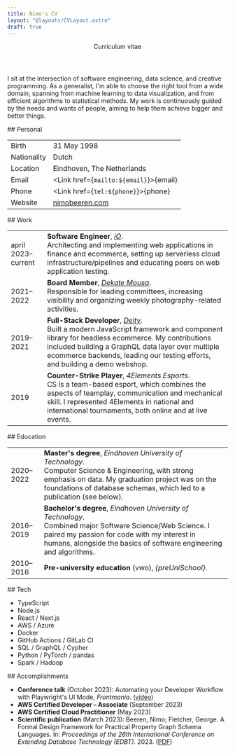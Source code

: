 ```yaml
---
title: Nimo's CV
layout: "@layouts/CVLayout.astro"
draft: true
---
```




<header class="not-prose break-inside-avoid">
  <div class="mb-2 flex justify-between">
    <NimoBeeren />
    <Picture
      class="rounded-full shadow-glow-lg print:shadow-none md:shadow-glow-xl md:print:shadow-none"
      src="/me.jpg"
      alt="Nimo smiling at the camera"
      sizes="(max-width: 767.9px) 144px, (min-width: 768px) 192px"
      widths={[144, 144 * 2, 192, 192 * 2]}
      aspectRatio="1:1"
    />
  </div>
  <p class="font-serif text-3xl italic text-neutral-600">Curriculum vitae</p>
</header>

I sit at the intersection of software engineering, data science, and creative programming. As a generalist, I'm able to choose the right tool from a wide domain, spanning from machine learning to data visualization, and from efficient algorithms to statistical methods. My work is continuously guided by the needs and wants of people, aiming to help them achieve bigger and better things.

<section class="break-inside-avoid">
## Personal

|             |                                               |
| ----------- | --------------------------------------------- |
| Birth       | 31 May 1998                                   |
| Nationality | Dutch                                         |
| Location    | Eindhoven, The Netherlands                    |
| Email       | <Link href={`mailto:${email}`}>{email}</Link> |
| Phone       | <Link href={`tel:${phone}`}>{phone}</Link>    |
| Website     | [nimobeeren.com](https://nimobeeren.com)      |

</section>

<section class="break-inside-avoid">
## Work

|                    |                                                                                                                                                                                                                                                                                                          |
| ------------------ | -------------------------------------------------------------------------------------------------------------------------------------------------------------------------------------------------------------------------------------------------------------------------------------------------------- |
| april 2023–current | **Software Engineer**, [_iO_](https://iodigital.com/). <br/> Architecting and implementing web applications in finance and ecommerce, setting up serverless cloud infrastructure/pipelines and educating peers on web application testing.                                                               |
| 2021–2022          | **Board Member**, [_Dekate Mousa_](https://dekatemousa.nl/). <br/> Responsible for leading committees, increasing visibility and organizing weekly photography-related activities.                                                                                                                       |
| 2019–2021          | **Full-Stack Developer**, [_Deity_](https://www.deity.com/). <br/> Built a modern JavaScript framework and component library for headless ecommerce. My contributions included building a GraphQL data layer over multiple ecommerce backends, leading our testing efforts, and building a demo webshop. |
| 2019               | **Counter-Strike Player**, _4Elements Esports_. <br/> CS is a team-based esport, which combines the aspects of teamplay, communication and mechanical skill. I represented 4Elements in national and international tournaments, both online and at live events.                                          |

</section>

<section class="break-inside-avoid">
## Education

|           |                                                                                                                                                                                                                                          |
| --------- | ---------------------------------------------------------------------------------------------------------------------------------------------------------------------------------------------------------------------------------------- |
| 2020–2022 | **Master's degree**, _Eindhoven University of Technology_. <br/> Computer Science & Engineering, with strong emphasis on data. My graduation project was on the foundations of database schemas, which led to a publication (see below). |
| 2016–2019 | **Bachelor's degree**, _Eindhoven University of Technology_. <br/> Combined major Software Science/Web Science. I paired my passion for code with my interest in humans, alongside the basics of software engineering and algorithms.    |
| 2010–2016 | **Pre-university education** (vwo), _{preUniSchool}_.                                                                                                                                                                                    |

</section>

<section class="break-inside-avoid">
## Tech

<ul class="flex max-h-80 flex-col flex-wrap">
  <li>TypeScript</li>
  <li>Node.js</li>
  <li>React / Next.js</li>
  <li>AWS / Azure</li>
  <li>Docker</li>
  <li>GitHub Actions / GitLab CI</li>
  <li>SQL / GraphQL / Cypher</li>
  <li>Python / PyTorch / pandas</li>
  <li>Spark / Hadoop</li>
</ul>
</section>

<section class="break-inside-avoid">
## Accomplishments

- **Conference talk** (October 2023): Automating your Developer Workflow with Playwright's UI Mode, _Frontmania_. ([video](https://youtu.be/-mNp_wV-Ok8?si=ewxY9qunJVfSxeax))
- **AWS Certified Developer – Associate** (September 2023)
- **AWS Certified Cloud Practitioner** (May 2023)
- **Scientific publication** (March 2023): Beeren, Nimo; Fletcher, George. A Formal Design Framework for Practical Property Graph Schema Languages. In: _Proceedings of the 26th International Conference on Extending Database Technology (EDBT)_. 2023. ([PDF](https://dx.doi.org/10.48786/edbt.2023.40))

</section>
